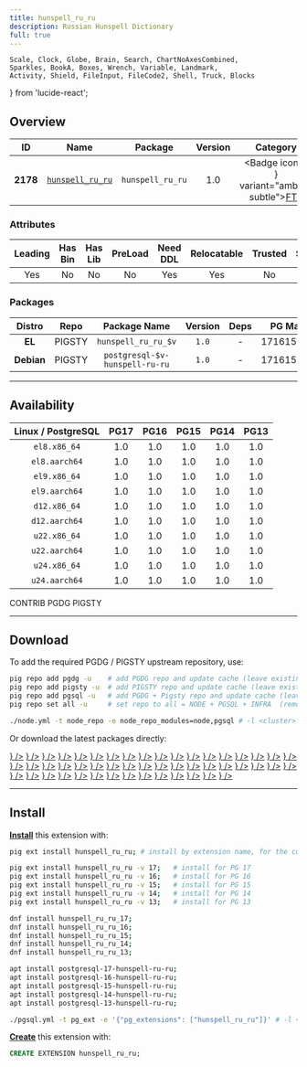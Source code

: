 ```yaml
---
title: hunspell_ru_ru
description: Russian Hunspell Dictionary
full: true
---
```


    Scale, Clock, Globe, Brain, Search, ChartNoAxesCombined,
    Sparkles, BookA, Boxes, Wrench, Variable, Landmark,
    Activity, Shield, FileInput, FileCode2, Shell, Truck, Blocks
} from 'lucide-react';

## Overview

| <TooltipIconButton tooltip="Extension unique identifier" side="top">ID</TooltipIconButton> | <TooltipIconButton tooltip="Extension name" side="top">Name</TooltipIconButton> | <TooltipIconButton tooltip="Package name for installation" side="top">Package</TooltipIconButton> | <TooltipIconButton tooltip="Latest available extension version" side="top">Version</TooltipIconButton> | <TooltipIconButton tooltip="Extension category" side="top">Category</TooltipIconButton> | <TooltipIconButton tooltip="Open source license" side="top">License</TooltipIconButton> | <TooltipIconButton tooltip="Programming language" side="top">Lang</TooltipIconButton> |
|:--------:|:--------:|:----------:|:--------------:|:---------------------------------------:|:------------------------------------------------------:|:----:|
| **2178** | [`hunspell_ru_ru`](https://github.com/postgrespro/hunspell_dicts) | `hunspell_ru_ru` | 1.0 | <Badge icon={<Search />} variant="amber-subtle"><a href="/ext/fts" className="no-underline">FTS</a></Badge> | <a href="/ext/list/license#postgresql" className="no-underline"><Badge icon={<Scale />} variant="blue-subtle">PostgreSQL</Badge></a> | <a href="/ext/list/lang#data"><Badge icon={<FileCode2 />} variant="teal-subtle">Data</Badge></a> |

### Attributes

| <TooltipIconButton tooltip="The Primary Leading extension in the Package" side="top">Leading</TooltipIconButton> | <TooltipIconButton tooltip="Contains binary utils" side="top">Has Bin</TooltipIconButton> | <TooltipIconButton tooltip="Contains .so shared library files" side="top">Has Lib</TooltipIconButton> | <TooltipIconButton tooltip="Requires preloading via shared_preload_libraries" side="top">PreLoad</TooltipIconButton> | <TooltipIconButton tooltip="Requires CREATE EXTENSION DDL command" side="top">Need DDL</TooltipIconButton> | <TooltipIconButton tooltip="Can be installed in any schema" side="top">Relocatable</TooltipIconButton> | <TooltipIconButton tooltip="Can be created by non-superuser" side="top">Trusted</TooltipIconButton> | <TooltipIconButton tooltip="Schemas used by this extension" side="top">Schemas</TooltipIconButton> |
|:-------:|:-------:|:-------:|:-------:|:--------:|:-----------:|:-------:|:-------:|
| Yes | No | No | No | Yes | Yes | No | - |

### Packages

| <TooltipIconButton tooltip="Linux distribution family, EL or Debian" side="top">Distro</TooltipIconButton> | <TooltipIconButton tooltip="Package repository" side="top">Repo</TooltipIconButton> | <TooltipIconButton tooltip="The RPM/DEB Package Name Pattern (replace $v with real pg major)" side="top">Package Name</TooltipIconButton> | <TooltipIconButton tooltip="Latest package version" side="top">Version</TooltipIconButton> | <TooltipIconButton tooltip="RPM/DEB Package dependencies" side="top">Deps</TooltipIconButton> | <TooltipIconButton tooltip="Available in these PostgreSQL Major Versions" side="top">PG Major</TooltipIconButton> |
|:----------:|:--------:|:------------------------:|:-----------:|:------------:|:------------------:|
|   **EL**   | <Badge variant="amber-subtle"><span className="font-bold">PIGSTY</span></Badge> | `hunspell_ru_ru_$v` | `1.0` | - | <Badge variant="green-subtle">17</Badge><Badge variant="green-subtle">16</Badge><Badge variant="green-subtle">15</Badge><Badge variant="green-subtle">14</Badge><Badge variant="green-subtle">13</Badge> |
| **Debian** | <Badge variant="amber-subtle"><span className="font-bold">PIGSTY</span></Badge> | `postgresql-$v-hunspell-ru-ru` | `1.0` | - | <Badge variant="green-subtle">17</Badge><Badge variant="green-subtle">16</Badge><Badge variant="green-subtle">15</Badge><Badge variant="green-subtle">14</Badge><Badge variant="green-subtle">13</Badge> |



------

## Availability

| <TooltipIconButton tooltip="Linux Distro Arch / PostgreSQL Major Version" side="top">Linux / PostgreSQL </TooltipIconButton> | **PG17** | **PG16** | **PG15** | **PG14** | **PG13** |
|:-----:|:-----:|:-----:|:-----:|:-----:|:-----:|
| `el8.x86_64` | <Badge variant="amber-subtle">1.0</Badge> | <Badge variant="amber-subtle">1.0</Badge> | <Badge variant="amber-subtle">1.0</Badge> | <Badge variant="amber-subtle">1.0</Badge> | <Badge variant="amber-subtle">1.0</Badge> |
| `el8.aarch64` | <Badge variant="amber-subtle">1.0</Badge> | <Badge variant="amber-subtle">1.0</Badge> | <Badge variant="amber-subtle">1.0</Badge> | <Badge variant="amber-subtle">1.0</Badge> | <Badge variant="amber-subtle">1.0</Badge> |
| `el9.x86_64` | <Badge variant="amber-subtle">1.0</Badge> | <Badge variant="amber-subtle">1.0</Badge> | <Badge variant="amber-subtle">1.0</Badge> | <Badge variant="amber-subtle">1.0</Badge> | <Badge variant="amber-subtle">1.0</Badge> |
| `el9.aarch64` | <Badge variant="amber-subtle">1.0</Badge> | <Badge variant="amber-subtle">1.0</Badge> | <Badge variant="amber-subtle">1.0</Badge> | <Badge variant="amber-subtle">1.0</Badge> | <Badge variant="amber-subtle">1.0</Badge> |
| `d12.x86_64` | <Badge variant="amber-subtle">1.0</Badge> | <Badge variant="amber-subtle">1.0</Badge> | <Badge variant="amber-subtle">1.0</Badge> | <Badge variant="amber-subtle">1.0</Badge> | <Badge variant="amber-subtle">1.0</Badge> |
| `d12.aarch64` | <Badge variant="amber-subtle">1.0</Badge> | <Badge variant="amber-subtle">1.0</Badge> | <Badge variant="amber-subtle">1.0</Badge> | <Badge variant="amber-subtle">1.0</Badge> | <Badge variant="amber-subtle">1.0</Badge> |
| `u22.x86_64` | <Badge variant="amber-subtle">1.0</Badge> | <Badge variant="amber-subtle">1.0</Badge> | <Badge variant="amber-subtle">1.0</Badge> | <Badge variant="amber-subtle">1.0</Badge> | <Badge variant="amber-subtle">1.0</Badge> |
| `u22.aarch64` | <Badge variant="amber-subtle">1.0</Badge> | <Badge variant="amber-subtle">1.0</Badge> | <Badge variant="amber-subtle">1.0</Badge> | <Badge variant="amber-subtle">1.0</Badge> | <Badge variant="amber-subtle">1.0</Badge> |
| `u24.x86_64` | <Badge variant="amber-subtle">1.0</Badge> | <Badge variant="amber-subtle">1.0</Badge> | <Badge variant="amber-subtle">1.0</Badge> | <Badge variant="amber-subtle">1.0</Badge> | <Badge variant="amber-subtle">1.0</Badge> |
| `u24.aarch64` | <Badge variant="amber-subtle">1.0</Badge> | <Badge variant="amber-subtle">1.0</Badge> | <Badge variant="amber-subtle">1.0</Badge> | <Badge variant="amber-subtle">1.0</Badge> | <Badge variant="amber-subtle">1.0</Badge> |

<Badge variant="green-subtle"><span className="font-black">CONTRIB</span></Badge> <Badge variant="blue-subtle"><span className="font-black">PGDG</span></Badge> <Badge variant="amber-subtle"><span className="font-black">PIGSTY</span></Badge>

------

## Download

To add the required PGDG / PIGSTY upstream repository, use:

```bash tab="pig"
pig repo add pgdg -u    # add PGDG repo and update cache (leave existing repos)
pig repo add pigsty -u  # add PIGSTY repo and update cache (leave existing repos)
pig repo add pgsql -u   # add PGDG + Pigsty repo and update cache (leave existing repos)
pig repo set all -u     # set repo to all = NODE + PGSQL + INFRA  (remove existing repos)
```
```bash tab="pigsty"
./node.yml -t node_repo -e node_repo_modules=node,pgsql # -l <cluster>
```

Or download the latest packages directly:

<Files>
    <Folder name="el8.x86_64">
        <a href="https://repo.pigsty.io/yum/pgsql/el8.x86_64/hunspell_ru_ru_17-1.0-1PIGSTY.el8.x86_64.rpm"><File name="hunspell_ru_ru_17-1.0-1PIGSTY.el8.x86_64.rpm" icon={<Package className="text-emerald-500" />} /></a>
        <a href="https://repo.pigsty.io/yum/pgsql/el8.x86_64/hunspell_ru_ru_16-1.0-1PIGSTY.el8.x86_64.rpm"><File name="hunspell_ru_ru_16-1.0-1PIGSTY.el8.x86_64.rpm" icon={<Package className="text-emerald-500" />} /></a>
        <a href="https://repo.pigsty.io/yum/pgsql/el8.x86_64/hunspell_ru_ru_15-1.0-1PIGSTY.el8.x86_64.rpm"><File name="hunspell_ru_ru_15-1.0-1PIGSTY.el8.x86_64.rpm" icon={<Package className="text-emerald-500" />} /></a>
        <a href="https://repo.pigsty.io/yum/pgsql/el8.x86_64/hunspell_ru_ru_14-1.0-1PIGSTY.el8.x86_64.rpm"><File name="hunspell_ru_ru_14-1.0-1PIGSTY.el8.x86_64.rpm" icon={<Package className="text-emerald-500" />} /></a>
        <a href="https://repo.pigsty.io/yum/pgsql/el8.x86_64/hunspell_ru_ru_13-1.0-1PIGSTY.el8.x86_64.rpm"><File name="hunspell_ru_ru_13-1.0-1PIGSTY.el8.x86_64.rpm" icon={<Package className="text-emerald-500" />} /></a>
    </Folder>
    <Folder name="el8.aarch64">
        <a href="https://repo.pigsty.io/yum/pgsql/el8.aarch64/hunspell_ru_ru_17-1.0-1PIGSTY.el8.aarch64.rpm"><File name="hunspell_ru_ru_17-1.0-1PIGSTY.el8.aarch64.rpm" icon={<Package className="text-orange-500" />} /></a>
        <a href="https://repo.pigsty.io/yum/pgsql/el8.aarch64/hunspell_ru_ru_16-1.0-1PIGSTY.el8.aarch64.rpm"><File name="hunspell_ru_ru_16-1.0-1PIGSTY.el8.aarch64.rpm" icon={<Package className="text-orange-500" />} /></a>
        <a href="https://repo.pigsty.io/yum/pgsql/el8.aarch64/hunspell_ru_ru_15-1.0-1PIGSTY.el8.aarch64.rpm"><File name="hunspell_ru_ru_15-1.0-1PIGSTY.el8.aarch64.rpm" icon={<Package className="text-orange-500" />} /></a>
        <a href="https://repo.pigsty.io/yum/pgsql/el8.aarch64/hunspell_ru_ru_14-1.0-1PIGSTY.el8.aarch64.rpm"><File name="hunspell_ru_ru_14-1.0-1PIGSTY.el8.aarch64.rpm" icon={<Package className="text-orange-500" />} /></a>
        <a href="https://repo.pigsty.io/yum/pgsql/el8.aarch64/hunspell_ru_ru_13-1.0-1PIGSTY.el8.aarch64.rpm"><File name="hunspell_ru_ru_13-1.0-1PIGSTY.el8.aarch64.rpm" icon={<Package className="text-orange-500" />} /></a>
    </Folder>
    <Folder name="el9.x86_64">
        <a href="https://repo.pigsty.io/yum/pgsql/el9.x86_64/hunspell_ru_ru_17-1.0-1PIGSTY.el9.x86_64.rpm"><File name="hunspell_ru_ru_17-1.0-1PIGSTY.el9.x86_64.rpm" icon={<Package className="text-emerald-500" />} /></a>
        <a href="https://repo.pigsty.io/yum/pgsql/el9.x86_64/hunspell_ru_ru_16-1.0-1PIGSTY.el9.x86_64.rpm"><File name="hunspell_ru_ru_16-1.0-1PIGSTY.el9.x86_64.rpm" icon={<Package className="text-emerald-500" />} /></a>
        <a href="https://repo.pigsty.io/yum/pgsql/el9.x86_64/hunspell_ru_ru_15-1.0-1PIGSTY.el9.x86_64.rpm"><File name="hunspell_ru_ru_15-1.0-1PIGSTY.el9.x86_64.rpm" icon={<Package className="text-emerald-500" />} /></a>
        <a href="https://repo.pigsty.io/yum/pgsql/el9.x86_64/hunspell_ru_ru_14-1.0-1PIGSTY.el9.x86_64.rpm"><File name="hunspell_ru_ru_14-1.0-1PIGSTY.el9.x86_64.rpm" icon={<Package className="text-emerald-500" />} /></a>
        <a href="https://repo.pigsty.io/yum/pgsql/el9.x86_64/hunspell_ru_ru_13-1.0-1PIGSTY.el9.x86_64.rpm"><File name="hunspell_ru_ru_13-1.0-1PIGSTY.el9.x86_64.rpm" icon={<Package className="text-emerald-500" />} /></a>
    </Folder>
    <Folder name="el9.aarch64">
        <a href="https://repo.pigsty.io/yum/pgsql/el9.aarch64/hunspell_ru_ru_17-1.0-1PIGSTY.el9.aarch64.rpm"><File name="hunspell_ru_ru_17-1.0-1PIGSTY.el9.aarch64.rpm" icon={<Package className="text-orange-500" />} /></a>
        <a href="https://repo.pigsty.io/yum/pgsql/el9.aarch64/hunspell_ru_ru_16-1.0-1PIGSTY.el9.aarch64.rpm"><File name="hunspell_ru_ru_16-1.0-1PIGSTY.el9.aarch64.rpm" icon={<Package className="text-orange-500" />} /></a>
        <a href="https://repo.pigsty.io/yum/pgsql/el9.aarch64/hunspell_ru_ru_15-1.0-1PIGSTY.el9.aarch64.rpm"><File name="hunspell_ru_ru_15-1.0-1PIGSTY.el9.aarch64.rpm" icon={<Package className="text-orange-500" />} /></a>
        <a href="https://repo.pigsty.io/yum/pgsql/el9.aarch64/hunspell_ru_ru_14-1.0-1PIGSTY.el9.aarch64.rpm"><File name="hunspell_ru_ru_14-1.0-1PIGSTY.el9.aarch64.rpm" icon={<Package className="text-orange-500" />} /></a>
        <a href="https://repo.pigsty.io/yum/pgsql/el9.aarch64/hunspell_ru_ru_13-1.0-1PIGSTY.el9.aarch64.rpm"><File name="hunspell_ru_ru_13-1.0-1PIGSTY.el9.aarch64.rpm" icon={<Package className="text-orange-500" />} /></a>
    </Folder>
    <Folder name="d12.x86_64">
        <a href="https://repo.pigsty.io/apt/pgsql/bookworm/pool/main/h/hunspell-ru-ru/postgresql-17-hunspell-ru-ru_1.0-1PIGSTY~bookworm_amd64.deb"><File name="postgresql-17-hunspell-ru-ru_1.0-1PIGSTY~bookworm_amd64.deb" icon={<Box className="text-emerald-500" />} /></a>
        <a href="https://repo.pigsty.io/apt/pgsql/bookworm/pool/main/h/hunspell-ru-ru/postgresql-16-hunspell-ru-ru_1.0-1PIGSTY~bookworm_amd64.deb"><File name="postgresql-16-hunspell-ru-ru_1.0-1PIGSTY~bookworm_amd64.deb" icon={<Box className="text-emerald-500" />} /></a>
        <a href="https://repo.pigsty.io/apt/pgsql/bookworm/pool/main/h/hunspell-ru-ru/postgresql-15-hunspell-ru-ru_1.0-1PIGSTY~bookworm_amd64.deb"><File name="postgresql-15-hunspell-ru-ru_1.0-1PIGSTY~bookworm_amd64.deb" icon={<Box className="text-emerald-500" />} /></a>
        <a href="https://repo.pigsty.io/apt/pgsql/bookworm/pool/main/h/hunspell-ru-ru/postgresql-14-hunspell-ru-ru_1.0-1PIGSTY~bookworm_amd64.deb"><File name="postgresql-14-hunspell-ru-ru_1.0-1PIGSTY~bookworm_amd64.deb" icon={<Box className="text-emerald-500" />} /></a>
        <a href="https://repo.pigsty.io/apt/pgsql/bookworm/pool/main/h/hunspell-ru-ru/postgresql-13-hunspell-ru-ru_1.0-1PIGSTY~bookworm_amd64.deb"><File name="postgresql-13-hunspell-ru-ru_1.0-1PIGSTY~bookworm_amd64.deb" icon={<Box className="text-emerald-500" />} /></a>
    </Folder>
    <Folder name="d12.aarch64">
        <a href="https://repo.pigsty.io/apt/pgsql/bookworm/pool/main/h/hunspell-ru-ru/postgresql-17-hunspell-ru-ru_1.0-1PIGSTY~bookworm_arm64.deb"><File name="postgresql-17-hunspell-ru-ru_1.0-1PIGSTY~bookworm_arm64.deb" icon={<Box className="text-orange-500" />} /></a>
        <a href="https://repo.pigsty.io/apt/pgsql/bookworm/pool/main/h/hunspell-ru-ru/postgresql-16-hunspell-ru-ru_1.0-1PIGSTY~bookworm_arm64.deb"><File name="postgresql-16-hunspell-ru-ru_1.0-1PIGSTY~bookworm_arm64.deb" icon={<Box className="text-orange-500" />} /></a>
        <a href="https://repo.pigsty.io/apt/pgsql/bookworm/pool/main/h/hunspell-ru-ru/postgresql-15-hunspell-ru-ru_1.0-1PIGSTY~bookworm_arm64.deb"><File name="postgresql-15-hunspell-ru-ru_1.0-1PIGSTY~bookworm_arm64.deb" icon={<Box className="text-orange-500" />} /></a>
        <a href="https://repo.pigsty.io/apt/pgsql/bookworm/pool/main/h/hunspell-ru-ru/postgresql-14-hunspell-ru-ru_1.0-1PIGSTY~bookworm_arm64.deb"><File name="postgresql-14-hunspell-ru-ru_1.0-1PIGSTY~bookworm_arm64.deb" icon={<Box className="text-orange-500" />} /></a>
        <a href="https://repo.pigsty.io/apt/pgsql/bookworm/pool/main/h/hunspell-ru-ru/postgresql-13-hunspell-ru-ru_1.0-1PIGSTY~bookworm_arm64.deb"><File name="postgresql-13-hunspell-ru-ru_1.0-1PIGSTY~bookworm_arm64.deb" icon={<Box className="text-orange-500" />} /></a>
    </Folder>
    <Folder name="u22.x86_64">
        <a href="https://repo.pigsty.io/apt/pgsql/jammy/pool/main/h/hunspell-ru-ru/postgresql-17-hunspell-ru-ru_1.0-1PIGSTY~jammy_amd64.deb"><File name="postgresql-17-hunspell-ru-ru_1.0-1PIGSTY~jammy_amd64.deb" icon={<Box className="text-emerald-500" />} /></a>
        <a href="https://repo.pigsty.io/apt/pgsql/jammy/pool/main/h/hunspell-ru-ru/postgresql-16-hunspell-ru-ru_1.0-1PIGSTY~jammy_amd64.deb"><File name="postgresql-16-hunspell-ru-ru_1.0-1PIGSTY~jammy_amd64.deb" icon={<Box className="text-emerald-500" />} /></a>
        <a href="https://repo.pigsty.io/apt/pgsql/jammy/pool/main/h/hunspell-ru-ru/postgresql-15-hunspell-ru-ru_1.0-1PIGSTY~jammy_amd64.deb"><File name="postgresql-15-hunspell-ru-ru_1.0-1PIGSTY~jammy_amd64.deb" icon={<Box className="text-emerald-500" />} /></a>
        <a href="https://repo.pigsty.io/apt/pgsql/jammy/pool/main/h/hunspell-ru-ru/postgresql-14-hunspell-ru-ru_1.0-1PIGSTY~jammy_amd64.deb"><File name="postgresql-14-hunspell-ru-ru_1.0-1PIGSTY~jammy_amd64.deb" icon={<Box className="text-emerald-500" />} /></a>
        <a href="https://repo.pigsty.io/apt/pgsql/jammy/pool/main/h/hunspell-ru-ru/postgresql-13-hunspell-ru-ru_1.0-1PIGSTY~jammy_amd64.deb"><File name="postgresql-13-hunspell-ru-ru_1.0-1PIGSTY~jammy_amd64.deb" icon={<Box className="text-emerald-500" />} /></a>
    </Folder>
    <Folder name="u22.aarch64">
        <a href="https://repo.pigsty.io/apt/pgsql/jammy/pool/main/h/hunspell-ru-ru/postgresql-17-hunspell-ru-ru_1.0-1PIGSTY~jammy_arm64.deb"><File name="postgresql-17-hunspell-ru-ru_1.0-1PIGSTY~jammy_arm64.deb" icon={<Box className="text-orange-500" />} /></a>
        <a href="https://repo.pigsty.io/apt/pgsql/jammy/pool/main/h/hunspell-ru-ru/postgresql-16-hunspell-ru-ru_1.0-1PIGSTY~jammy_arm64.deb"><File name="postgresql-16-hunspell-ru-ru_1.0-1PIGSTY~jammy_arm64.deb" icon={<Box className="text-orange-500" />} /></a>
        <a href="https://repo.pigsty.io/apt/pgsql/jammy/pool/main/h/hunspell-ru-ru/postgresql-15-hunspell-ru-ru_1.0-1PIGSTY~jammy_arm64.deb"><File name="postgresql-15-hunspell-ru-ru_1.0-1PIGSTY~jammy_arm64.deb" icon={<Box className="text-orange-500" />} /></a>
        <a href="https://repo.pigsty.io/apt/pgsql/jammy/pool/main/h/hunspell-ru-ru/postgresql-14-hunspell-ru-ru_1.0-1PIGSTY~jammy_arm64.deb"><File name="postgresql-14-hunspell-ru-ru_1.0-1PIGSTY~jammy_arm64.deb" icon={<Box className="text-orange-500" />} /></a>
        <a href="https://repo.pigsty.io/apt/pgsql/jammy/pool/main/h/hunspell-ru-ru/postgresql-13-hunspell-ru-ru_1.0-1PIGSTY~jammy_arm64.deb"><File name="postgresql-13-hunspell-ru-ru_1.0-1PIGSTY~jammy_arm64.deb" icon={<Box className="text-orange-500" />} /></a>
    </Folder>
    <Folder name="u24.x86_64">
        <a href="https://repo.pigsty.io/apt/pgsql/noble/pool/main/h/hunspell-ru-ru/postgresql-17-hunspell-ru-ru_1.0-1PIGSTY~noble_amd64.deb"><File name="postgresql-17-hunspell-ru-ru_1.0-1PIGSTY~noble_amd64.deb" icon={<Box className="text-emerald-500" />} /></a>
        <a href="https://repo.pigsty.io/apt/pgsql/noble/pool/main/h/hunspell-ru-ru/postgresql-16-hunspell-ru-ru_1.0-1PIGSTY~noble_amd64.deb"><File name="postgresql-16-hunspell-ru-ru_1.0-1PIGSTY~noble_amd64.deb" icon={<Box className="text-emerald-500" />} /></a>
        <a href="https://repo.pigsty.io/apt/pgsql/noble/pool/main/h/hunspell-ru-ru/postgresql-15-hunspell-ru-ru_1.0-1PIGSTY~noble_amd64.deb"><File name="postgresql-15-hunspell-ru-ru_1.0-1PIGSTY~noble_amd64.deb" icon={<Box className="text-emerald-500" />} /></a>
        <a href="https://repo.pigsty.io/apt/pgsql/noble/pool/main/h/hunspell-ru-ru/postgresql-14-hunspell-ru-ru_1.0-1PIGSTY~noble_amd64.deb"><File name="postgresql-14-hunspell-ru-ru_1.0-1PIGSTY~noble_amd64.deb" icon={<Box className="text-emerald-500" />} /></a>
        <a href="https://repo.pigsty.io/apt/pgsql/noble/pool/main/h/hunspell-ru-ru/postgresql-13-hunspell-ru-ru_1.0-1PIGSTY~noble_amd64.deb"><File name="postgresql-13-hunspell-ru-ru_1.0-1PIGSTY~noble_amd64.deb" icon={<Box className="text-emerald-500" />} /></a>
    </Folder>
    <Folder name="u24.aarch64">
        <a href="https://repo.pigsty.io/apt/pgsql/noble/pool/main/h/hunspell-ru-ru/postgresql-17-hunspell-ru-ru_1.0-1PIGSTY~noble_arm64.deb"><File name="postgresql-17-hunspell-ru-ru_1.0-1PIGSTY~noble_arm64.deb" icon={<Box className="text-orange-500" />} /></a>
        <a href="https://repo.pigsty.io/apt/pgsql/noble/pool/main/h/hunspell-ru-ru/postgresql-16-hunspell-ru-ru_1.0-1PIGSTY~noble_arm64.deb"><File name="postgresql-16-hunspell-ru-ru_1.0-1PIGSTY~noble_arm64.deb" icon={<Box className="text-orange-500" />} /></a>
        <a href="https://repo.pigsty.io/apt/pgsql/noble/pool/main/h/hunspell-ru-ru/postgresql-15-hunspell-ru-ru_1.0-1PIGSTY~noble_arm64.deb"><File name="postgresql-15-hunspell-ru-ru_1.0-1PIGSTY~noble_arm64.deb" icon={<Box className="text-orange-500" />} /></a>
        <a href="https://repo.pigsty.io/apt/pgsql/noble/pool/main/h/hunspell-ru-ru/postgresql-14-hunspell-ru-ru_1.0-1PIGSTY~noble_arm64.deb"><File name="postgresql-14-hunspell-ru-ru_1.0-1PIGSTY~noble_arm64.deb" icon={<Box className="text-orange-500" />} /></a>
        <a href="https://repo.pigsty.io/apt/pgsql/noble/pool/main/h/hunspell-ru-ru/postgresql-13-hunspell-ru-ru_1.0-1PIGSTY~noble_arm64.deb"><File name="postgresql-13-hunspell-ru-ru_1.0-1PIGSTY~noble_arm64.deb" icon={<Box className="text-orange-500" />} /></a>
    </Folder>
</Files>

------

## Install

[**Install**](/docs/pgsql/extension/install) this extension with:

```bash tab="pig"
pig ext install hunspell_ru_ru; # install by extension name, for the current active PG version

pig ext install hunspell_ru_ru -v 17;   # install for PG 17
pig ext install hunspell_ru_ru -v 16;   # install for PG 16
pig ext install hunspell_ru_ru -v 15;   # install for PG 15
pig ext install hunspell_ru_ru -v 14;   # install for PG 14
pig ext install hunspell_ru_ru -v 13;   # install for PG 13
```
```bash tab="yum" 
dnf install hunspell_ru_ru_17;
dnf install hunspell_ru_ru_16;
dnf install hunspell_ru_ru_15;
dnf install hunspell_ru_ru_14;
dnf install hunspell_ru_ru_13;
```
```bash tab="apt" 
apt install postgresql-17-hunspell-ru-ru;
apt install postgresql-16-hunspell-ru-ru;
apt install postgresql-15-hunspell-ru-ru;
apt install postgresql-14-hunspell-ru-ru;
apt install postgresql-13-hunspell-ru-ru;
```
```bash tab="ansible"
./pgsql.yml -t pg_ext -e '{"pg_extensions": ["hunspell_ru_ru"]}' # -l <cls>
```

[**Create**](/docs/pgsql/extension/create) this extension with:

```sql
CREATE EXTENSION hunspell_ru_ru;
```


